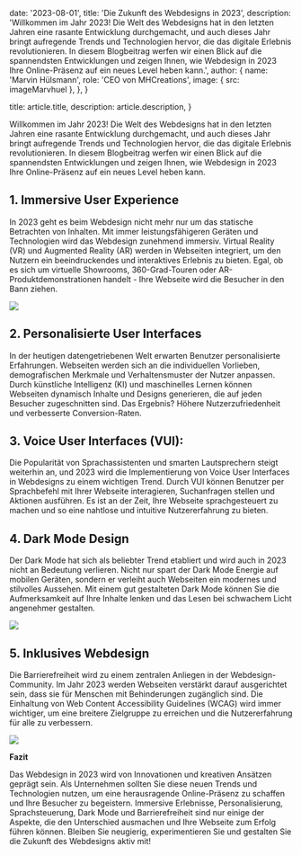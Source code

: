 
  date: '2023-08-01',
  title: 'Die Zukunft des Webdesigns in 2023',
  description:
    'Willkommen im Jahr 2023! Die Welt des Webdesigns hat in den letzten Jahren eine rasante Entwicklung durchgemacht, und auch dieses Jahr bringt aufregende Trends und Technologien hervor, die das digitale Erlebnis revolutionieren. In diesem Blogbeitrag werfen wir einen Blick auf die spannendsten Entwicklungen und zeigen Ihnen, wie Webdesign in 2023 Ihre Online-Präsenz auf ein neues Level heben kann.',
  author: {
    name: 'Marvin Hülsmann',
    role: 'CEO von MHCreations',
    image: { src: imageMarvhuel },
  },
}

  title: article.title,
  description: article.description,
}

Willkommen im Jahr 2023! Die Welt des Webdesigns hat in den letzten Jahren eine rasante Entwicklung durchgemacht, und auch dieses Jahr bringt aufregende Trends und Technologien hervor, die das digitale Erlebnis revolutionieren. In diesem Blogbeitrag werfen wir einen Blick auf die spannendsten Entwicklungen und zeigen Ihnen, wie Webdesign in 2023 Ihre Online-Präsenz auf ein neues Level heben kann.

## 1. Immersive User Experience

In 2023 geht es beim Webdesign nicht mehr nur um das statische Betrachten von Inhalten. Mit immer leistungsfähigeren Geräten und Technologien wird das Webdesign zunehmend immersiv. Virtual Reality (VR) und Augmented Reality (AR) werden in Webseiten integriert, um den Nutzern ein beeindruckendes und interaktives Erlebnis zu bieten. Egal, ob es sich um virtuelle Showrooms, 360-Grad-Touren oder AR-Produktdemonstrationen handelt - Ihre Webseite wird die Besucher in den Bann ziehen.

![](./AR.jpg)

## 2. Personalisierte User Interfaces

In der heutigen datengetriebenen Welt erwarten Benutzer personalisierte Erfahrungen. Webseiten werden sich an die individuellen Vorlieben, demografischen Merkmale und Verhaltensmuster der Nutzer anpassen. Durch künstliche Intelligenz (KI) und maschinelles Lernen können Webseiten dynamisch Inhalte und Designs generieren, die auf jeden Besucher zugeschnitten sind. Das Ergebnis? Höhere Nutzerzufriedenheit und verbesserte Conversion-Raten.

## 3. Voice User Interfaces (VUI):

Die Popularität von Sprachassistenten und smarten Lautsprechern steigt weiterhin an, und 2023 wird die Implementierung von Voice User Interfaces in Webdesigns zu einem wichtigen Trend. Durch VUI können Benutzer per Sprachbefehl mit Ihrer Webseite interagieren, Suchanfragen stellen und Aktionen ausführen. Es ist an der Zeit, Ihre Webseite sprachgesteuert zu machen und so eine nahtlose und intuitive Nutzererfahrung zu bieten.

## 4. Dark Mode Design

Der Dark Mode hat sich als beliebter Trend etabliert und wird auch in 2023 nicht an Bedeutung verlieren. Nicht nur spart der Dark Mode Energie auf mobilen Geräten, sondern er verleiht auch Webseiten ein modernes und stilvolles Aussehen. Mit einem gut gestalteten Dark Mode können Sie die Aufmerksamkeit auf Ihre Inhalte lenken und das Lesen bei schwachem Licht angenehmer gestalten.

![](./darkmode.jpg)

## 5. Inklusives Webdesign

Die Barrierefreiheit wird zu einem zentralen Anliegen in der Webdesign-Community. Im Jahr 2023 werden Webseiten verstärkt darauf ausgerichtet sein, dass sie für Menschen mit Behinderungen zugänglich sind. Die Einhaltung von Web Content Accessibility Guidelines (WCAG) wird immer wichtiger, um eine breitere Zielgruppe zu erreichen und die Nutzererfahrung für alle zu verbessern.

![](./laptop.jpg)

**Fazit**

Das Webdesign in 2023 wird von Innovationen und kreativen Ansätzen geprägt sein. Als Unternehmen sollten Sie diese neuen Trends und Technologien nutzen, um eine herausragende Online-Präsenz zu schaffen und Ihre Besucher zu begeistern. Immersive Erlebnisse, Personalisierung, Sprachsteuerung, Dark Mode und Barrierefreiheit sind nur einige der Aspekte, die den Unterschied ausmachen und Ihre Webseite zum Erfolg führen können. Bleiben Sie neugierig, experimentieren Sie und gestalten Sie die Zukunft des Webdesigns aktiv mit!
